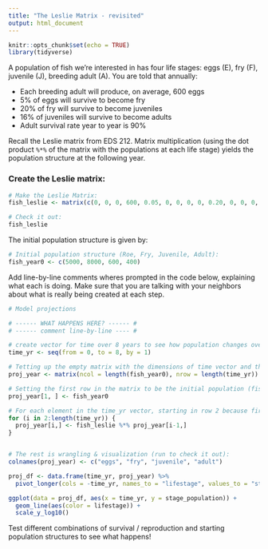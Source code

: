 ```yaml
---
title: "The Leslie Matrix - revisited"
output: html_document
---
```


```r
knitr::opts_chunk$set(echo = TRUE)
library(tidyverse)
```

A population of fish we're interested in has four life stages: eggs (E), fry (F), juvenile (J), breeding adult (A). You are told that annually:

- Each breeding adult will produce, on average, 600 eggs
- 5% of eggs will survive to become fry
- 20% of fry will survive to become juveniles
- 16% of juveniles will survive to become adults
- Adult survival rate year to year is 90%

Recall the Leslie matrix from EDS 212. Matrix multiplication (using the dot product `%*%` of the matrix with the populations at each life stage) yields the population structure at the following year. 

### Create the Leslie matrix:

```r
# Make the Leslie Matrix:
fish_leslie <- matrix(c(0, 0, 0, 600, 0.05, 0, 0, 0, 0, 0.20, 0, 0, 0, 0, 0.16, 0.9), nrow = 4, ncol = 4, byrow = TRUE)

# Check it out: 
fish_leslie
```

The initial population structure is given by: 
```r
# Initial population structure (Roe, Fry, Juvenile, Adult): 
fish_year0 <- c(5000, 8000, 600, 400)
```


Add line-by-line comments wheres prompted in the code below, explaining what each is doing. Make sure that you are talking with your neighbors about what is really being created at each step. 

```r
# Model projections

# ------ WHAT HAPPENS HERE? ------ #
# ------ comment line-by-line ---- #

# create vector for time over 8 years to see how population changes over that time
time_yr <- seq(from = 0, to = 8, by = 1)

# Tetting up the empty matrix with the dimensions of time vector and the fish_year populations vector
proj_year <- matrix(ncol = length(fish_year0), nrow = length(time_yr))

# Setting the first row in the matrix to be the initial population (fish_year0)
proj_year[1, ] <- fish_year0

# For each element in the time_yr vector, starting in row 2 because first row is already populated with fish_yeear0, populate with dot product of fish leslie matrix and the new starting population to get the next year's population
for (i in 2:length(time_yr)) {
  proj_year[i,] <- fish_leslie %*% proj_year[i-1,]
}


# The rest is wrangling & visualization (run to check it out):
colnames(proj_year) <- c("eggs", "fry", "juvenile", "adult")

proj_df <- data.frame(time_yr, proj_year) %>% 
  pivot_longer(cols = -time_yr, names_to = "lifestage", values_to = "stage_population")

ggplot(data = proj_df, aes(x = time_yr, y = stage_population)) +
  geom_line(aes(color = lifestage)) +
  scale_y_log10()

```

Test different combinations of survival / reproduction and starting population structures to see what happens! 

